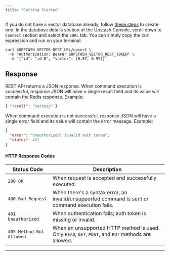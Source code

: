 ```yaml
---
title: "Getting Started"
---
```

If you do not have a vector database already, follow [these steps](https://upstash.com/docs/vector/overall/getstarted) to create one.
In the database details section of the Upstash Console, scroll down to `Connect` section and select the `cURL` tab. You can simply copy the curl expression and run on your terminal.
```shell
curl $UPSTASH_VECTOR_REST_URL/upsert \
  -H "Authorization: Bearer $UPSTASH_VECTOR_REST_TOKEN" \
  -d '{"id": "id-0", "vector": [0.87, 0.99]}'
```
## Response
REST API returns a JSON response. When command execution is successful, response JSON will have a single result field and its value will contain the Redis response.
Example:
```json
{ "result": "Success" }
```
When command execution is not successful, response JSON will have a single error field and its value will contain the error message.
Example:
```json
{
  "error": "Unauthorized: Invalid auth token",
  "status": 401
}
```
#### HTTP Response Codes
| Status Code              | Description                                                                                         |
| ------------------------ | --------------------------------------------------------------------------------------------------- |
| `200 OK`                 | When request is accepted and successfully executed.                                                 |
| `400 Bad Request`        | When there's a syntax error, an invalid/unsupported command is sent or command execution fails.     |
| `401 Unauthorized`       | When authentication fails; auth token is missing or invalid.                                        |
| `405 Method Not Allowed` | When an unsupported HTTP method is used. Only `HEAD`, `GET`, `POST`, and `PUT` methods are allowed. |
---